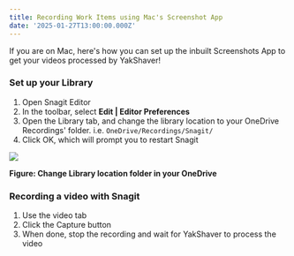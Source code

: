 ```yaml
---
title: Recording Work Items using Mac's Screenshot App
date: '2025-01-27T13:00:00.000Z'
---
```




If you are on Mac, here's how you can set up the inbuilt Screenshots App to get your videos processed by YakShaver!

### Set up your Library

1. Open Snagit Editor
2. In the toolbar, select **Edit | Editor Preferences**
3. Open the Library tab, and change the library location to your OneDrive Recordings' folder. i.e. `OneDrive/Recordings/Snagit/`
4. Click OK, which will prompt you to restart Snagit

![](/snagit-tutorial.jpg)

**Figure: Change Library location folder in your OneDrive**

### Recording a video with Snagit

1. Use the video tab
2. Click the Capture button
3. When done, stop the recording and wait for YakShaver to process the video
